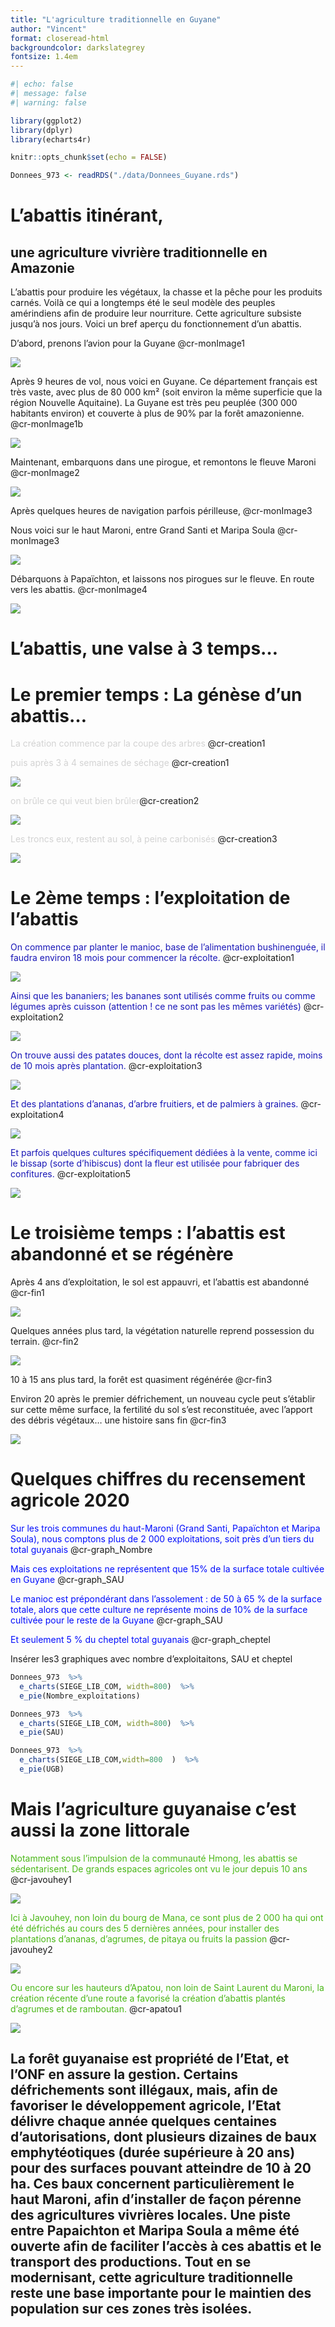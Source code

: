 ```yaml
---
title: "L'agriculture traditionnelle en Guyane"
author: "Vincent"
format: closeread-html
backgroundcolor: darkslategrey
fontsize: 1.4em
---
```



```r
#| echo: false
#| message: false
#| warning: false

library(ggplot2)
library(dplyr)
library(echarts4r)

knitr::opts_chunk$set(echo = FALSE)

Donnees_973 <- readRDS("./data/Donnees_Guyane.rds") 

```


# L'abattis itinérant, 

## une agriculture vivrière traditionnelle en Amazonie

L'abattis pour produire les végétaux, la chasse et la pêche pour les produits carnés. Voilà ce qui a longtemps été le seul modèle des peuples amérindiens afin de produire leur nourriture. 
Cette agriculture subsiste jusqu'à nos jours. Voici un bref aperçu du fonctionnement d'un abattis.

::::{.cr-section}

D'abord, prenons l'avion pour la Guyane @cr-monImage1

:::{#cr-monImage1}
![](./img/Guyane_000.jpg)
:::

Après 9 heures de vol, nous voici en Guyane.
Ce département français est très vaste, avec plus de 80 000 km² (soit environ la même superficie que la région Nouvelle Aquitaine).
La Guyane est très peu peuplée (300 000 habitants environ) et couverte à plus de 90% par la forêt amazonienne. @cr-monImage1b

:::{#cr-monImage1b}
![](./img/Guyane_01.jpg)
:::

Maintenant, embarquons dans une pirogue, et remontons le fleuve Maroni @cr-monImage2

:::{#cr-monImage2}
![](./img/Pirogue.jpg)
:::

Après quelques heures de navigation parfois périlleuse, @cr-monImage3

Nous voici sur le haut Maroni, entre Grand Santi et Maripa Soula [@cr-monImage3]{scale-by="1.5" pan-to="25%,-35%"}

:::{#cr-monImage3}
![](./img/Image 02.JPG)
:::

Débarquons à Papaïchton, et laissons nos pirogues sur le fleuve. En route vers les abattis. @cr-monImage4

:::{#cr-monImage4}
![](./img/Accostage_Papaichton.jpg)
:::
::::

# L'abattis, une valse à 3 temps...
# Le premier temps : La génèse d'un abattis...


::::{.cr-section layout="overlay-left"}
<font color="#D3D3D3">La création commence par la coupe des arbres</font> @cr-creation1

<font color="#D3D3D3">puis après 3 à 4 semaines de séchage</font> @cr-creation1

:::{#cr-creation1}
![](./img/Defrichement.jpg)
:::
<font color="#D3D3D3"> on brûle ce qui veut bien brûler</font>@cr-creation2

:::{#cr-creation2}
![](./img/Feu.jpg)
:::
<font color="#D3D3D3">Les troncs eux, restent au sol, à peine carbonisés</font> @cr-creation3

:::{#cr-creation3}
![](./img/Troncs.jpg)
:::
::::

# Le 2ème temps : l'exploitation de l'abattis

::::{.cr-section layout="overlay-right"}


<font color="#1917B7"> On commence par planter le manioc, base de l'alimentation bushinenguée, il faudra environ 18 mois pour commencer la récolte.</font> @cr-exploitation1


:::{#cr-exploitation1}

![](./img/Image_06_comp.jpg)

:::


<font color="#1917B7">Ainsi que les bananiers; les bananes sont utilisés comme fruits ou comme légumes après cuisson (attention ! ce ne sont pas les mêmes variétés)</font> @cr-exploitation2

:::{#cr-exploitation2}

![](./img/Image_07_comp.jpg)

:::

<font color="#1917B7">On trouve aussi des patates douces, dont la récolte est assez rapide, moins de 10 mois après plantation.</font> @cr-exploitation3

:::{#cr-exploitation3}

![](./img/Image_08_comp.jpg)

:::

<font color="#1917B7">Et des plantations d'ananas, d'arbre fruitiers, et de palmiers à graines.</font> @cr-exploitation4

:::{#cr-exploitation4}

![](./img/Ananas.jpg)

:::

<font color="#1917B7">Et parfois quelques cultures spécifiquement dédiées à la vente, comme ici le bissap (sorte d'hibiscus) dont la fleur est utilisée pour fabriquer des confitures.</font> @cr-exploitation5

:::{#cr-exploitation5}

![](./img/Image 09.jpg)

:::

::::

# Le troisième temps : l'abattis est abandonné et se régénère
::::{.cr-section layout="overlay-left"}

Après 4 ans d'exploitation, le sol est appauvri, et l'abattis est abandonné @cr-fin1

:::{#cr-fin1}
![](./img/Image_fin_01.jpg)
:::

Quelques années plus tard, la végétation naturelle reprend possession du terrain. @cr-fin2

:::{#cr-fin2}
![](./img/Image_fin_03.jpg)
:::

10 à 15 ans plus tard, la forêt est quasiment régénérée @cr-fin3

Environ 20 après le premier défrichement, un nouveau cycle peut s'établir sur cette même surface, la fertilité du sol s'est reconstituée, avec l'apport des débris végétaux... une histoire sans fin @cr-fin3

:::{#cr-fin3}
![](./img/Image_fin_04.jpg)
:::

::::

# Quelques chiffres du recensement agricole 2020

::::{.cr-section layout="overlay-left"}

<font color="#030EFC">Sur les trois communes du haut-Maroni (Grand Santi, Papaïchton et Maripa Soula), nous comptons plus de  2 000 exploitations, soit près d'un tiers du total guyanais </font> @cr-graph_Nombre


<font color="#030EFC">Mais ces exploitations ne représentent que 15% de la surface totale cultivée en Guyane</font> @cr-graph_SAU


<font color="#030EFC">Le manioc est prépondérant dans l'assolement : de 50 à 65 % de la surface totale, alors que cette culture ne représente moins de 10% de la surface cultivée pour le reste de la Guyane</font> @cr-graph_SAU


<font color="#030EFC">Et seulement 5 % du cheptel total guyanais</font> @cr-graph_cheptel


Insérer les3 graphiques avec nombre d'exploitaitons, SAU et cheptel

:::{#cr-graph_Nombre}
```r

Donnees_973  %>% 
  e_charts(SIEGE_LIB_COM, width=800)  %>%  
  e_pie(Nombre_exploitations)

```
:::

:::{#cr-graph_SAU}
```r

Donnees_973  %>% 
  e_charts(SIEGE_LIB_COM, width=800)  %>%  
  e_pie(SAU)

```
:::

:::{#cr-graph_cheptel}
```r

Donnees_973  %>% 
  e_charts(SIEGE_LIB_COM,width=800  )  %>%  
  e_pie(UGB)

```
:::

::::


# Mais l'agriculture guyanaise c'est aussi la zone littorale


::::{.cr-section layout="overlay-left"}
<font color="#4AB717 ">Notamment sous l'impulsion de la communauté Hmong, les abattis se sédentarisent. De grands espaces agricoles ont vu le jour depuis 10 ans </font> @cr-javouhey1

:::{#cr-javouhey1}
![](./img/Javouhey00.jpg)
:::

<font color="#4AB717 ">Ici à Javouhey, non loin du bourg de Mana, ce sont plus de 2 000 ha qui ont été défrichés au cours des 5 dernières années, pour installer des plantations d'ananas, d'agrumes, de pitaya ou fruits la passion</font> @cr-javouhey2


:::{#cr-javouhey2}
![](./img/Javouhey01.jpg)
:::


<font color="#4AB717 ">Ou encore sur les hauteurs d'Apatou, non loin de Saint Laurent du Maroni, la création récente d'une route a favorisé la création d'abattis plantés d'agrumes et de ramboutan.</font> @cr-apatou1

:::{#cr-apatou1}
![](./img/Apatou.jpg)
:::

::::

## La forêt guyanaise est propriété de l'Etat, et l'ONF en assure la gestion. Certains défrichements sont illégaux, mais, afin de favoriser le développement agricole, l'Etat délivre chaque année quelques centaines d'autorisations, dont plusieurs dizaines de baux emphytéotiques (durée supérieure à 20 ans) pour des surfaces pouvant atteindre de 10 à 20 ha. Ces baux concernent particulièrement le haut Maroni, afin d'installer de façon pérenne des agricultures vivrières locales. Une piste entre Papaichton et Maripa Soula a même été ouverte afin de faciliter l'accès à ces abattis et le transport des productions. Tout en se modernisant, cette agriculture traditionnelle reste une base importante pour le maintien des population sur ces zones très isolées.


